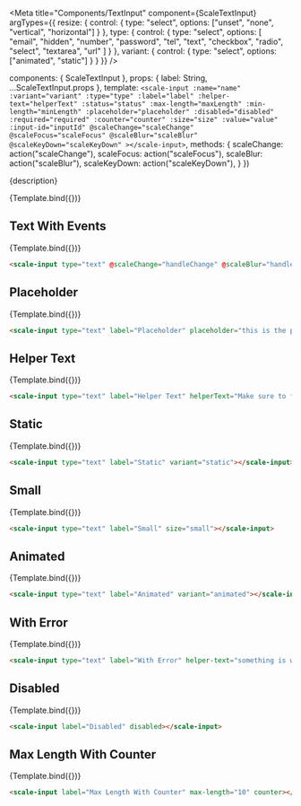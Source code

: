 
<Meta
  title="Components/TextInput"
  component={ScaleTextInput}
  argTypes={{
    resize: {
      control: {
        type: "select",
        options: ["unset", "none", "vertical", "horizontal"]
      }
    },
    type: {
      control: {
        type: "select",
        options: [
          "email",
          "hidden",
          "number",
          "password",
          "tel",
          "text",
          "checkbox",
          "radio",
          "select",
          "textarea",
          "url"
        ]
      }
    },
    variant: {
      control: { type: "select", options: ["animated", "static"] }
    }
  }}
/>

  components: { ScaleTextInput },
  props: {
    label: String,
    ...ScaleTextInput.props
  },
  template: `
    <scale-input
      :name="name"
      :variant="variant"
      :type="type"
      :label="label"
      :helper-text="helperText"
      :status="status"
      :max-length="maxLength"
      :min-length="minLength"
      :placeholder="placeholder"
      :disabled="disabled"
      :required="required"
      :counter="counter"
      :size="size"
      :value="value"
      :input-id="inputId"
      @scaleChange="scaleChange"
      @scaleFocus="scaleFocus"
      @scaleBlur="scaleBlur"
      @scaleKeyDown="scaleKeyDown"
    ></scale-input>
  `,
  methods: {
    scaleChange: action("scaleChange"),
    scaleFocus: action("scaleFocus"),
    scaleBlur: action("scaleBlur"),
    scaleKeyDown: action("scaleKeyDown"),
  }
})

<Description>{description}</Description>

<Preview withSource="none">
  <Story
    name="Standard"
    args={{
      label: "An input"
    }}
  >
    {Template.bind({})}
  </Story>
</Preview>

<Props story="Standard" />


## Text With Events

<Preview withSource="none">
  <Story
    name="Text With Events"
    args={{
      label: "Text With Events",
    }}
  >
    {Template.bind({})}
  </Story>
</Preview>

```html
<scale-input type="text" @scaleChange="handleChange" @scaleBlur="handleBlur" @scaleFocus="handleFocus" @scaleKeyDown="handleKeyDown"></scale-input>
```


## Placeholder

<Preview withSource="none">
  <Story
    name="Placeholder"
    args={{
      label: "Placeholder",
      placeholder: "this is the placeholder",
    }}
  >
    {Template.bind({})}
  </Story>
</Preview>

```html
<scale-input type="text" label="Placeholder" placeholder="this is the placeholder"></scale-input>
```


## Helper Text

<Preview withSource="none">
  <Story
    name="Helper Text"
    args={{
      label: "Helper Text",
      helperText: "Make sure to fill this",
    }}
  >
    {Template.bind({})}
  </Story>
</Preview>

```html
<scale-input type="text" label="Helper Text" helperText="Make sure to fill this"></scale-input>
```


## Static

<Preview withSource="none">
  <Story
    name="Static"
    args={{
      label: "Static",
      variant: "static",
    }}
  >
    {Template.bind({})}
  </Story>
</Preview>

```html
<scale-input type="text" label="Static" variant="static"></scale-input>
```


## Small

<Preview withSource="none">
  <Story
    name="Small"
    args={{
      label: "Small",
      size: 'small',
      variant: 'animated'
    }}
  >
    {Template.bind({})}
  </Story>
</Preview>

```html
<scale-input type="text" label="Small" size="small"></scale-input>
```


## Animated

<Preview withSource="none">
  <Story
    name="Animated"
    args={{
      label: "Animated",
      variant: "animated",
    }}
  >
    {Template.bind({})}
  </Story>
</Preview>

```html
<scale-input type="text" label="Animated" variant="animated"></scale-input>
```

## With Error

<Preview withSource="none">
  <Story
    name="With Error"
    args={{
      label: "With Error",
      status: "error",
      helperText: "something is wrong"
    }}
  >
    {Template.bind({})}
  </Story>
</Preview>

```html
<scale-input type="text" label="With Error" helper-text="something is wrong" status="error"></scale-input>
```


## Disabled

<Preview withSource="none">
  <Story
    name="Disabled"
    args={{
      label: "Disabled",
      disabled: true,
    }}
  >
    {Template.bind({})}
  </Story>
</Preview>

```html
<scale-input label="Disabled" disabled></scale-input>
```


## Max Length With Counter

<Preview withSource="none">
  <Story
    name="Max Length With Counter"
    args={{
      label: "Max Length With Counter",
      maxLength: 10,
      counter: true,
    }}
  >
    {Template.bind({})}
  </Story>
</Preview>

```html
<scale-input label="Max Length With Counter" max-length="10" counter></scale-input>
```
